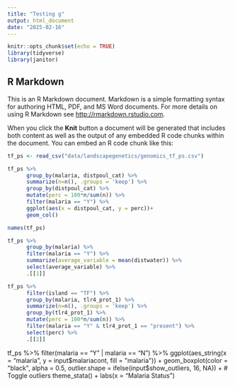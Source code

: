 ```yaml
---
title: "Testing g"
output: html_document
date: "2025-02-16"
---
```


```r
knitr::opts_chunk$set(echo = TRUE)
library(tidyverse)
library(janitor)
```

## R Markdown

This is an R Markdown document. Markdown is a simple formatting syntax for authoring HTML, PDF, and MS Word documents. For more details on using R Markdown see <http://rmarkdown.rstudio.com>.

When you click the **Knit** button a document will be generated that includes both content as well as the output of any embedded R code chunks within the document. You can embed an R code chunk like this:

```r
tf_ps <- read_csv("data/landscapegenetics/genomics_tf_ps.csv")
```
```r
tf_ps %>% 
      group_by(malaria, distpoul_cat) %>% 
      summarize(n=n(), .groups = 'keep') %>%
      group_by(distpoul_cat) %>% 
      mutate(perc = 100*n/sum(n)) %>%
      filter(malaria == "Y") %>% 
      ggplot(aes(x = distpoul_cat, y = perc))+
      geom_col()
```
```r
names(tf_ps)
```
```r
tf_ps %>%
      group_by(malaria) %>% 
      filter(malaria == "Y") %>% 
      summarize(average_variable = mean(distwater)) %>% 
      select(average_variable) %>% 
      .[[1]]
```
```r
tf_ps %>%
      filter(island == "TF") %>% 
      group_by(malaria, tlr4_prot_1) %>%
      summarize(n=n(), .groups = 'keep') %>% 
      group_by(tlr4_prot_1) %>% 
      mutate(perc = 100*n/sum(n)) %>% 
      filter(malaria == "Y" & tlr4_prot_1 == "present") %>% 
      select(perc) %>% 
      .[[2]]
```

tf_ps %>%
      filter(malaria == "Y" | malaria == "N") %>% 
      ggplot(aes_string(x = "malaria", y = input$malariacont, fill = "malaria")) +
      geom_boxplot(color = "black", alpha = 0.5, 
      outlier.shape = ifelse(input$show_outliers, 16, NA)) +  # Toggle outliers
      theme_stata() +
      labs(x = "Malaria Status")














